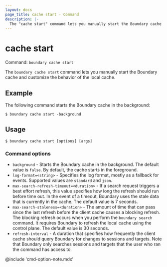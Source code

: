 ```yaml
---
layout: docs
page_title: cache start - Command
description: |-
  The "cache start" command lets you manually start the Boundary cache and customize the behavior of the local cache.
---
```


# cache start

Command: `boundary cache start`

The `boundary cache start` command lets you manually start the Boundary cache and customize the behavior of the local cache.

## Example

The following command starts the Boundary cache in the background:

```shell-session
$ boundary cache start -background
```

## Usage

<CodeBlockConfig hideClipboard>

```shell-session
$ boundary cache start [options] [args]
```

</CodeBlockConfig>

### Command options

- `background` - Starts the Boundary cache in the background.
The default value is `false`.
By default, the cache starts in the foreground.
- `log-format=<string>` - Specifies the log format, mostly as a fallback for events.
Supported values are `standard` and `json`.
- `max-search-refresh-timeout=<duration>` - If a search request triggers a best effort refresh, this value specifies how long the refresh should run before time out.
In the event of a timeout, Boundary uses the stale data that is currently in the cache.
The default value is 7 seconds.
- `max-search-staleness=<duration>` - The amount of time that can pass since the last refresh before the client cache causes a blocking refresh.
The blocking refresh occurs when you perform the `boundary search` command.
It requires Boundary to refresh the local cache using the control plane.
The default value is 30 seconds.
- `refresh-interval` - A duration that specifies how frequently the client cache should query Boundary for changes to sessions and targets.
Note that Boundary only searches sessions and targets that the user who ran the command has access to.

@include 'cmd-option-note.mdx'
